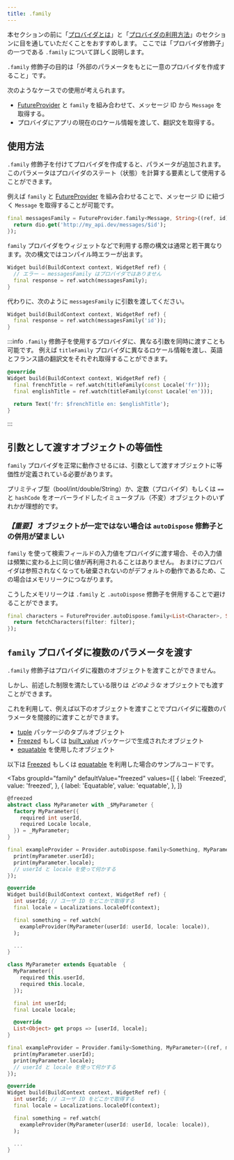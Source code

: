 ```yaml
---
title: .family
---
```



本セクションの前に「[プロバイダとは](/docs/concepts2/providers)」と「[プロバイダの利用方法](/docs/concepts/reading)」のセクションに目を通していただくことをおすすめします。
ここでは「プロバイダ修飾子」の一つである `.family` について詳しく説明します。

`.family` 修飾子の目的は「外部のパラメータをもとに一意のプロバイダを作成すること」です。

次のようなケースでの使用が考えられます。

- [FutureProvider] と `family` を組み合わせて、メッセージ ID から `Message` を取得する。
- プロバイダにアプリの現在のロケール情報を渡して、翻訳文を取得する。

## 使用方法

`.family` 修飾子を付けてプロバイダを作成すると、パラメータが追加されます。
このパラメータはプロバイダのステート（状態）を計算する要素として使用することができます。

例えば `family` と [FutureProvider] を組み合わせることで、メッセージ ID に紐づく `Message` を取得することが可能です。

```dart
final messagesFamily = FutureProvider.family<Message, String>((ref, id) async {
  return dio.get('http://my_api.dev/messages/$id');
});
```

`family` プロバイダをウィジェットなどで利用する際の構文は通常と若干異なります。次の構文ではコンパイル時エラーが出ます。

```dart
Widget build(BuildContext context, WidgetRef ref) {
  // エラー – messagesFamily はプロバイダではありません
  final response = ref.watch(messagesFamily);
}
```

代わりに、次のように `messagesFamily` に引数を渡してください。

```dart
Widget build(BuildContext context, WidgetRef ref) {
  final response = ref.watch(messagesFamily('id'));
}
```

:::info
`.family` 修飾子を使用するプロバイダに、異なる引数を同時に渡すことも可能です。
例えば `titleFamily` プロバイダに異なるロケール情報を渡し、英語とフランス語の翻訳文をそれぞれ取得することができます。

```dart
@override
Widget build(BuildContext context, WidgetRef ref) {
  final frenchTitle = ref.watch(titleFamily(const Locale('fr')));
  final englishTitle = ref.watch(titleFamily(const Locale('en')));

  return Text('fr: $frenchTitle en: $englishTitle');
}
```

:::

## 引数として渡すオブジェクトの等価性

`family` プロバイダを正常に動作させるには、引数として渡すオブジェクトに等価性が定義されている必要があります。

プリミティブ型（bool/int/double/String）か、定数（プロバイダ）もしくは `==` と `hashCode` をオーバーライドしたイミュータブル（不変）オブジェクトのいずれかが理想的です。

### _【重要】_ オブジェクトが一定ではない場合は `autoDispose` 修飾子との併用が望ましい

`family` を使って検索フィールドの入力値をプロバイダに渡す場合、その入力値は頻繁に変わる上に同じ値が再利用されることはありません。
おまけにプロバイダは参照されなくなっても破棄されないのがデフォルトの動作であるため、この場合はメモリリークにつながります。

こうしたメモリリークは `.family` と `.autoDispose` 修飾子を併用することで避けることができます。

```dart
final characters = FutureProvider.autoDispose.family<List<Character>, String>((ref, filter) async {
  return fetchCharacters(filter: filter);
});
```

## `family` プロバイダに複数のパラメータを渡す

`.family` 修飾子はプロバイダに複数のオブジェクトを渡すことができません。

しかし、前述した制限を満たしている限りは _どのような_ オブジェクトでも渡すことができます。

これを利用して、例えば以下のオブジェクトを渡すことでプロバイダに複数のパラメータを間接的に渡すことができます。

- [tuple](http://pub.dev/packages/tuple) パッケージのタプルオブジェクト
- [Freezed] もしくは [built_value](https://pub.dev/packages/built_value) パッケージで生成されたオブジェクト
- [equatable](https://pub.dev/packages/equatable) を使用したオブジェクト

以下は [Freezed] もしくは [equatable] を利用した場合のサンプルコードです。

<Tabs
  groupId="family"
  defaultValue="freezed"
  values={[
    { label: 'Freezed', value: 'freezed', },
    { label: 'Equatable', value: 'equatable', },
  ]}
>

<TabItem value="freezed">

```dart
@freezed
abstract class MyParameter with _$MyParameter {
  factory MyParameter({
    required int userId,
    required Locale locale,
  }) = _MyParameter;
}

final exampleProvider = Provider.autoDispose.family<Something, MyParameter>((ref, myParameter) {
  print(myParameter.userId);
  print(myParameter.locale);
  // userId と locale を使って何かする
});

@override
Widget build(BuildContext context, WidgetRef ref) {
  int userId; // ユーザ ID をどこかで取得する
  final locale = Localizations.localeOf(context);

  final something = ref.watch(
    exampleProvider(MyParameter(userId: userId, locale: locale)),
  );

  ...
}
```

</TabItem>
<TabItem value="equatable">

```dart
class MyParameter extends Equatable  {
  MyParameter({
    required this.userId,
    required this.locale,
  });

  final int userId;
  final Locale locale;

  @override
  List<Object> get props => [userId, locale];
}

final exampleProvider = Provider.family<Something, MyParameter>((ref, myParameter) {
  print(myParameter.userId);
  print(myParameter.locale);
  // userId と locale を使って何かする
});

@override
Widget build(BuildContext context, WidgetRef ref) {
  int userId; // ユーザ ID をどこかで取得する
  final locale = Localizations.localeOf(context);

  final something = ref.watch(
    exampleProvider(MyParameter(userId: userId, locale: locale)),
  );

  ...
}
```
</TabItem>
</Tabs>

[freezed]: https://pub.dev/packages/freezed
[equatable]: https://pub.dev/packages/equatable
[futureprovider]: ../../providers/future_provider
